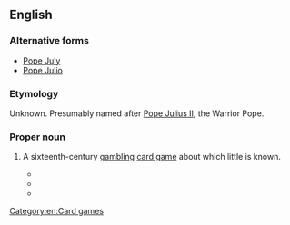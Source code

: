==English==

===Alternative forms===
* [[Pope July]]
* [[Pope Julio]]

===Etymology===
Unknown. Presumably named after [[w:Pope Julius II|Pope Julius II]], the Warrior Pope.

===Proper noun===
{{en-proper noun}}

# {{label|en|obsolete}} A sixteenth-century [[gambling]] [[card game]] about which little is known.
#* {{quote-book|year=1525|author=[[w:John Skelton|John Skelton]]|url=http://books.google.com/books?id=H1g1AAAAMAAJ|title=Speke, Parrot
|passage=Of '''Pope Julius''' cardys he ys chefe cardynall.}}
#* {{quote-book|date=November 30, 1532|title=Privy Purse Expences of King Henry VIII'', 30 Novembre 1532
|passage=Item the laste day delived unto the kings grace whiche his grace lost at '''pope July''' game wt my lady marquess and m Weston xvj cor}}
#* {{quote-book|year={{circa2|1596}}|author=Sir John Harington|title=A Treatise on Playe|quoted_in=Nugae antiquae|year_published=1804
|passage='''Pope Julio''' (if I fail not in the name, and sure I am that there is a game of the cards after his name) was a great and wary player, a great vertue in a man of his profession}}

[[Category:en:Card games]]